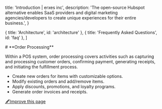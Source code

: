 
  title: 'Introduction | erxes inc',
  description:
    'The open-source Hubspot alternative enables SaaS providers and digital marketing agencies/developers to create unique experiences for their entire business.',
}

  { title: 'Architecture', id: 'architecture' },
  { title: 'Frequently Asked Questions', id: 'faq' },
]

<HeroPattern />
# **Order Processing**

Within a POS system, order processing covers activities such as capturing and processing customer orders, confirming payment, generating receipts, and initiating the fulfillment process.

- Create new orders for items with customizable options.
- Modify existing orders and add/remove items.
- Apply discounts, promotions, and loyalty programs.
- Generate order invoices and receipts.




[🖋️Improve this page](https://github.com/erxes/erxes-docs/edit/main/src/app/requirement/pos/processing/page.mdx)
